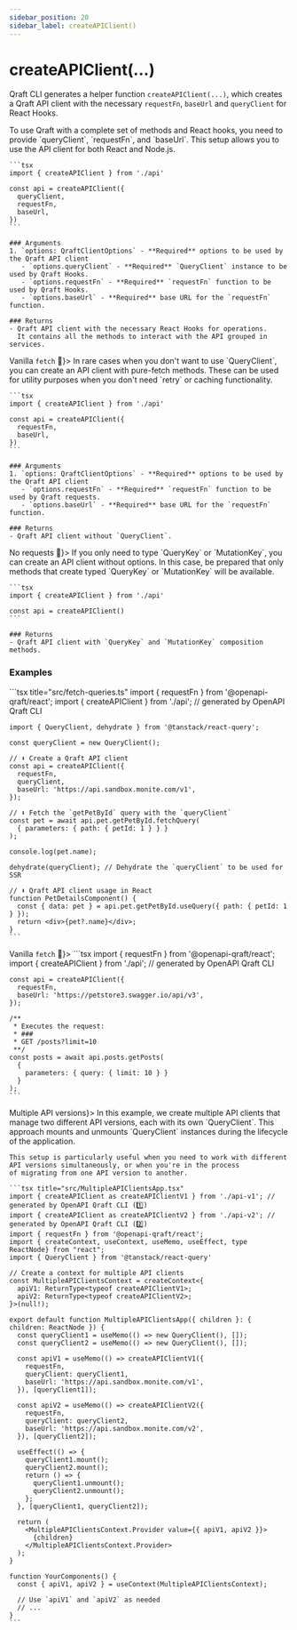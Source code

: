 ```yaml
---
sidebar_position: 20
sidebar_label: createAPIClient()
---
```



# createAPIClient(...)

Qraft CLI generates a helper function `createAPIClient(...)`, which creates a Qraft API client with
the necessary `requestFn`, `baseUrl` and `queryClient` for React Hooks.

<Tabs>
  <TabItem value="query-client" label="Full Power 🔋" default>
    To use Qraft with a complete set of methods and React hooks, you need to provide `queryClient`,
    `requestFn`, and `baseUrl`. This setup allows you to use the API client for both React and Node.js.

    ```tsx
    import { createAPIClient } from './api'

    const api = createAPIClient({
      queryClient,
      requestFn,
      baseUrl,
    })
    ```

    ### Arguments
    1. `options: QraftClientOptions` - **Required** options to be used by the Qraft API client
       - `options.queryClient` - **Required** `QueryClient` instance to be used by Qraft Hooks.
       - `options.requestFn` - **Required** `requestFn` function to be used by Qraft Hooks.
       - `options.baseUrl` - **Required** base URL for the `requestFn` function.

    ### Returns
    - Qraft API client with the necessary React Hooks for operations.
      It contains all the methods to interact with the API grouped in services.
  </TabItem>
  <TabItem value="vanilla-client" label={<>Vanilla&nbsp;<span style={{verticalAlign: 'middle'}}><code>fetch</code> 🫛</span></>}>
    In rare cases when you don't want to use `QueryClient`, you can create an API client with pure-fetch methods.
    These can be used for utility purposes when you don't need `retry` or caching functionality.

    ```tsx
    import { createAPIClient } from './api'

    const api = createAPIClient({
      requestFn,
      baseUrl,
    })
    ```

    ### Arguments
    1. `options: QraftClientOptions` - **Required** options to be used by the Qraft API client
       - `options.requestFn` - **Required** `requestFn` function to be used by Qraft requests.
       - `options.baseUrl` - **Required** base URL for the `requestFn` function.

    ### Returns
    - Qraft API client without `QueryClient`.
  </TabItem>
  <TabItem value="no-query-client" label={<>No requests&nbsp;<span style={{textDecoration: 'line-through', color: 'red'}}>🛜</span></>}>
    If you only need to type `QueryKey` or `MutationKey`, you can create an API client without options.
    In this case, be prepared that only methods that create typed `QueryKey` or `MutationKey` will be available.

    ```tsx
    import { createAPIClient } from './api'

    const api = createAPIClient()
    ```

    ### Returns
    - Qraft API client with `QueryKey` and `MutationKey` composition methods.
  </TabItem>
</Tabs>

### Examples

<Tabs>
  <TabItem value="query-client" label="Full Power 🔋" default>
    ```tsx title="src/fetch-queries.ts"
    import { requestFn } from '@openapi-qraft/react';
    import { createAPIClient } from './api'; // generated by OpenAPI Qraft CLI

    import { QueryClient, dehydrate } from '@tanstack/react-query';

    const queryClient = new QueryClient();

    // ⬇︎ Create a Qraft API client
    const api = createAPIClient({
      requestFn,
      queryClient,
      baseUrl: 'https://api.sandbox.monite.com/v1',
    });

    // ⬇︎ Fetch the `getPetById` query with the `queryClient`
    const pet = await api.pet.getPetById.fetchQuery(
      { parameters: { path: { petId: 1 } } }
    );

    console.log(pet.name);

    dehydrate(queryClient); // Dehydrate the `queryClient` to be used for SSR

    // ⬇︎ Qraft API client usage in React
    function PetDetailsComponent() {
      const { data: pet } = api.pet.getPetById.useQuery({ path: { petId: 1 } });
      return <div>{pet?.name}</div>;
    }
    ```
  </TabItem>
  <TabItem value="with-parameters" label={<>Vanilla&nbsp;<span style={{verticalAlign: 'middle'}}><code>fetch</code> 🫛</span></>}>
    ```tsx
    import { requestFn } from '@openapi-qraft/react';
    import { createAPIClient } from './api'; // generated by OpenAPI Qraft CLI

    const api = createAPIClient({
      requestFn,
      baseUrl: 'https://petstore3.swagger.io/api/v3',
    });

    /**
     * Executes the request:
     * ###
     * GET /posts?limit=10
     **/
    const posts = await api.posts.getPosts(
      {
        parameters: { query: { limit: 10 } }
      }
    );
    ```
  </TabItem>
  <TabItem value="multiple-api-versions" label={<span style={{verticalAlign: 'middle'}}>Multiple API versions</span>}>
    In this example, we create multiple API clients that manage two different API versions, each with its own `QueryClient`.
    This approach mounts and unmounts `QueryClient` instances during the lifecycle of the application.

    This setup is particularly useful when you need to work with different API versions simultaneously, or when you're in the process
    of migrating from one API version to another.

    ```tsx title="src/MultipleAPIClientsApp.tsx"
    import { createAPIClient as createAPIClientV1 } from './api-v1'; // generated by OpenAPI Qraft CLI (1️⃣)
    import { createAPIClient as createAPIClientV2 } from './api-v2'; // generated by OpenAPI Qraft CLI (2️⃣)
    import { requestFn } from '@openapi-qraft/react';
    import { createContext, useContext, useMemo, useEffect, type ReactNode} from "react";
    import { QueryClient } from '@tanstack/react-query'

    // Create a context for multiple API clients
    const MultipleAPIClientsContext = createContext<{
      apiV1: ReturnType<typeof createAPIClientV1>;
      apiV2: ReturnType<typeof createAPIClientV2>;
    }>(null!);

    export default function MultipleAPIClientsApp({ children }: { children: ReactNode }) {
      const queryClient1 = useMemo(() => new QueryClient(), []);
      const queryClient2 = useMemo(() => new QueryClient(), []);

      const apiV1 = useMemo(() => createAPIClientV1({
        requestFn,
        queryClient: queryClient1,
        baseUrl: 'https://api.sandbox.monite.com/v1',
      }), [queryClient1]);

      const apiV2 = useMemo(() => createAPIClientV2({
        requestFn,
        queryClient: queryClient2,
        baseUrl: 'https://api.sandbox.monite.com/v2',
      }), [queryClient2]);

      useEffect(() => {
        queryClient1.mount();
        queryClient2.mount();
        return () => {
          queryClient1.unmount();
          queryClient2.unmount();
        };
      }, [queryClient1, queryClient2]);

      return (
        <MultipleAPIClientsContext.Provider value={{ apiV1, apiV2 }}>
          {children}
        </MultipleAPIClientsContext.Provider>
      );
    }

    function YourComponents() {
      const { apiV1, apiV2 } = useContext(MultipleAPIClientsContext);

      // Use `apiV1` and `apiV2` as needed
      // ...
    }
    ```
  </TabItem>
</Tabs>

